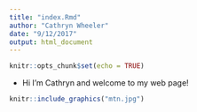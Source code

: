 ```yaml
---
title: "index.Rmd"
author: "Cathryn Wheeler"
date: "9/12/2017"
output: html_document
---
```


```r
knitr::opts_chunk$set(echo = TRUE)
```

* Hi I'm Cathryn and welcome to my web page! 
```r
knitr::include_graphics("mtn.jpg")
```

